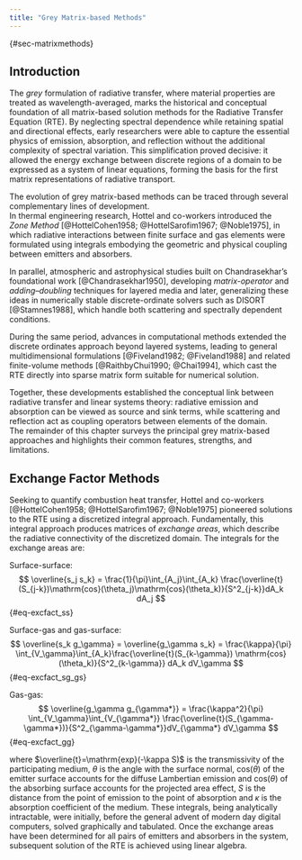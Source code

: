 ```yaml
---
title: "Grey Matrix-based Methods"
---
```

{#sec-matrixmethods}

## Introduction

The *grey* formulation of radiative transfer, where material properties are treated as wavelength-averaged, marks the historical and conceptual foundation of all matrix-based solution methods for the Radiative Transfer Equation (RTE).
By neglecting spectral dependence while retaining spatial and directional effects, early researchers were able to capture the essential physics of emission, absorption, and reflection without the additional complexity of spectral variation.
This simplification proved decisive: it allowed the energy exchange between discrete regions of a domain to be expressed as a system of linear equations, forming the basis for the first matrix representations of radiative transport.

The evolution of grey matrix-based methods can be traced through several complementary lines of development.  
In thermal engineering research, Hottel and co-workers introduced the *Zone Method* [@HottelCohen1958; @HottelSarofim1967; @Noble1975], in which radiative interactions between finite surface and gas elements were formulated using integrals embodying the geometric and physical coupling between emitters and absorbers.

In parallel, atmospheric and astrophysical studies built on Chandrasekhar’s foundational work [@Chandrasekhar1950], developing *matrix-operator* and *adding–doubling* techniques for layered media and later, generalizing these ideas in numerically stable discrete-ordinate solvers such as DISORT [@Stamnes1988], which handle both scattering and spectrally dependent conditions.

During the same period, advances in computational methods extended the discrete ordinates approach beyond layered systems, leading to general multidimensional formulations [@Fiveland1982; @Fiveland1988] and related finite-volume methods [@RaithbyChui1990; @Chai1994], which cast the RTE directly into sparse matrix form suitable for numerical solution.

Together, these developments established the conceptual link between radiative transfer and linear systems theory: radiative emission and absorption can be viewed as source and sink terms, while scattering and reflection act as coupling operators between elements of the domain.  
The remainder of this chapter surveys the principal grey matrix-based approaches and highlights their common features, strengths, and limitations.

## Exchange Factor Methods

Seeking to quantify combustion heat transfer, Hottel and co-workers [@HottelCohen1958; @HottelSarofim1967; @Noble1975] pioneered solutions to the RTE using a discretized integral approach. Fundamentally, this integral approach produces matrices of *exchange areas*, which describe the radiative connectivity of the discretized domain. The integrals for the exchange areas are:

Surface-surface:
$$ \overline{s_j s_k} = \frac{1}{\pi}\int_{A_j}\int_{A_k} \frac{\overline{t}(S_{j-k})\mathrm{cos}(\theta_j)\mathrm{cos}(\theta_k)}{S^2_{j-k}}dA_k dA_j $$ {#eq-excfact_ss}

Surface-gas and gas-surface:
$$ \overline{s_k g_\gamma} = \overline{g_\gamma s_k} = \frac{\kappa}{\pi} \int_{V_\gamma}\int_{A_k}\frac{\overline{t}(S_{k-\gamma}) \mathrm{cos}(\theta_k)}{S^2_{k-\gamma}} dA_k dV_\gamma $$ {#eq-excfact_sg_gs}

Gas-gas:
$$ \overline{g_\gamma g_{\gamma*}} = \frac{\kappa^2}{\pi} \int_{V_\gamma}\int_{V_{\gamma*}} \frac{\overline{t}(S_{\gamma-\gamma*})}{S^2_{\gamma-\gamma*}}dV_{\gamma*} dV_\gamma $$ {#eq-excfact_gg}

where $\overline{t}=\mathrm{exp}(-\kappa S)$ is the transmissivity of the participating medium, $\theta$ is the angle with the surface normal, $\mathrm{cos}(\theta)$ of the emitter surface accounts for the diffuse Lambertian emission and $\mathrm{cos}(\theta)$ of the absorbing surface accounts for the projected area effect, $S$ is the distance from the point of emission to the point of absorption and $\kappa$ is the absorption coefficient of the medium. These integrals, being analytically intractable, were initially, before the general advent of modern day digital computers, solved graphically and tabulated. Once the exchange areas have been determined for all pairs of emitters and absorbers in the system, subsequent solution of the RTE is achieved using linear algebra.